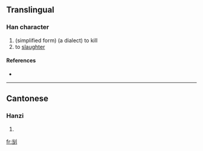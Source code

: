 ==Translingual==

===Han character===
{{Han char|rn=18|rad=刀|as=06|sn=8|four=|canj=火尸中弓 (FSLN)}}

# (simplified form) (a dialect) to kill
# to [[slaughter]]

====References====
* {{Han ref|kx=0139.251|uh=34E5|ud=13541}}

----

==Cantonese==

===Hanzi===
{{yue-hanzi|jyut=|y=tong1}}

# {{defn|Cantonese}}

[[fr:㓥]]